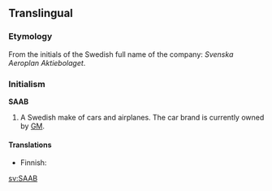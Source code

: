 ==Translingual==

===Etymology===
From the initials of the Swedish full name of the company: ''Svenska Aeroplan Aktiebolaget''.

===Initialism===
'''SAAB'''

# A Swedish make of cars and airplanes. The car brand is currently owned by [[GM]].

====Translations====
{{top}}
*Finnish: {{t|fi|Saab}}
{{bottom}}

[[sv:SAAB]]